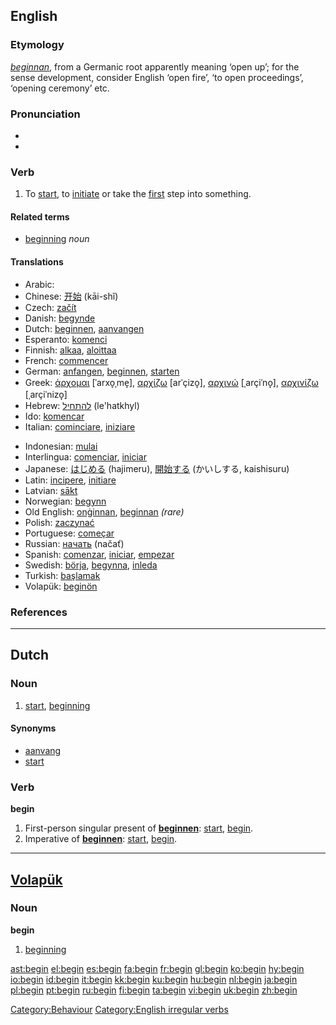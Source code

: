 {{wikipedia}}
==English==

{{rank|circumstances|sitting|Christ|788|begin|wait|laughed|opportunity}}

===Etymology===
{{OE.}} ''[[beginnan]]'', from a Germanic root apparently meaning ‘open up’; for the sense development, consider English ‘open fire’, ‘to open proceedings’, ‘opening ceremony’ etc.

===Pronunciation===
*{{IPA|/bɪˈgɪn/}}
*{{audio|en-us-begin.ogg|Audio (US)}}

===Verb===
{{en-verb|begins|beginning|began|begun}}

# To [[start]], to [[initiate]] or take the [[first]] step into something.

====Related terms====
*[[beginning]] ''noun''

====Translations====
{{top}}
*Arabic: {{ARchar|[[يبدأ]]}}
*Chinese: [[开始]] (kāi-shǐ)
*Czech: [[začít]]
*Danish: [[begynde]]
*Dutch: [[beginnen]], [[aanvangen]]
*Esperanto: [[komenci]]
*Finnish: [[alkaa]], [[aloittaa]]
*French: [[commencer]]
*German: [[anfangen]], [[beginnen]], [[starten]]
*Greek: [[άρχομαι]] [ˈarxo̞ˌme̞], [[αρχίζω]] [arˈçizo̞], [[αρχινώ]] [ˌarçiˈno̞], [[αρχινίζω]] [ˌarçiˈnizo̞]
*Hebrew: [[להתחיל]] (le'hatkhyl)
*Ido: [[komencar]]
*Italian: [[cominciare]], [[iniziare]]
{{mid}}
*Indonesian: [[mulai]]
*Interlingua: [[comenciar]], [[iniciar]]
*Japanese: [[はじめる]] (hajimeru), [[開始する]] (かいしする, kaishisuru)
*Latin: [[incipere]], [[initiare]]
*Latvian: [[sākt]]
*Norwegian: [[begynn]]
*Old English: [[onginnan|onġinnan]], [[beginnan]] ''(rare)''
*Polish: [[zaczynać]]
*Portuguese: [[começar]]
*Russian: [[начать]] (načať)
*Spanish: [[comenzar]], [[iniciar]], [[empezar]]
*Swedish: [[börja]], [[begynna]], [[inleda]]
*Turkish: [[başlamak]]
*Volapük: [[beginön]]
{{bottom}}

===References===
{{R:Century 1911}}
{{R:Webster 1913}}

----

==Dutch==

===Noun===
{{nl-noun|g=n|-|beginnetje}}

# [[start]], [[beginning]]

====Synonyms====
*[[aanvang]]
*[[start#Dutch|start]]

===Verb===
'''begin'''

# First-person singular present of '''[[beginnen]]''': [[start]], [[begin]].
# Imperative of '''[[beginnen]]''': [[start]], [[begin]].

----

==[[Volapük]]==

===Noun===
'''begin'''

# [[beginning]]

[[Category:Behaviour]]
[[Category:English irregular verbs]]

[[ast:begin]]
[[el:begin]]
[[es:begin]]
[[fa:begin]]
[[fr:begin]]
[[gl:begin]]
[[ko:begin]]
[[hy:begin]]
[[io:begin]]
[[id:begin]]
[[it:begin]]
[[kk:begin]]
[[ku:begin]]
[[hu:begin]]
[[nl:begin]]
[[ja:begin]]
[[pl:begin]]
[[pt:begin]]
[[ru:begin]]
[[fi:begin]]
[[ta:begin]]
[[vi:begin]]
[[uk:begin]]
[[zh:begin]]